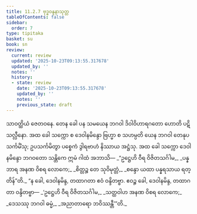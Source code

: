 ```yaml
---
title: 11.2.7 ဗုဒ္ဓဝန္ဒနာသုတ္တ
tableOfContents: false
sidebar:
  order: 7
type: tipitaka
basket: su
book: sn
review:
  current: review
  updated: '2025-10-23T09:13:55.317678'
  updated_by: ''
  notes: ''
  history:
  - state: review
    date: '2025-10-23T09:13:55.317678'
    updated_by: ''
    notes: ''
    previous_state: draft
---
```



<ReviewStatus review={frontmatter.review} showDetails={true} />

<HypothesisAnnotation frontmatter={frontmatter} />

<DynamicBreadcrumb />

<Division number="263" book="sn" e="ch" v="18" p="319">

<Paragraph number="1653" book="sn">
သာဝတ္ထိယံ ဇေတဝနေ. တေန ခေါ ပန သမယေန ဘဂဝါ ဒိဝါဝိဟာရဂတော ဟောတိ ပဋိသလ္လီနော. အထ ခေါ သက္ကော စ ဒေဝါနမိန္ဒော ဗြဟ္မာ စ သဟမ္ပတိ ယေန ဘဂဝါ တေနုပသင်္ကမိံသု; ဥပသင်္ကမိတွာ ပစ္စေကံ ဒွါရဗာဟံ နိဿာယ အဋ္ဌံသု. အထ ခေါ သက္ကော ဒေဝါနမိန္ဒော ဘဂဝတော သန္တိကေ ဣမံ ဂါထံ အဘာသိ—
</Paragraph>

<Paragraph number="1654" type="verses" book="sn">
_“ဥဋ္ဌေဟိ ဝီရ ဝိဇိတသင်္ဂါမ,_  
_ပန္နဘာရ အနဏ ဝိစရ လောကေ;_  
_စိတ္တဉ္စ တေ သုဝိမုတ္တံ,_  
_စန္ဒော ယထာ ပန္နရသာယ ရတ္တိန်”တိ._  

</Paragraph>

<Paragraph number="1655" book="sn">
“န ခေါ, ဒေဝါနမိန္ဒ, တထာဂတာ ဧဝံ ဝန္ဒိတဗ္ဗာ. ဧဝဉ္စ ခေါ, ဒေဝါနမိန္ဒ, တထာဂတာ ဝန္ဒိတဗ္ဗာ—
</Paragraph>

<Paragraph number="1656" type="verses" book="sn">
_‘ဥဋ္ဌေဟိ ဝီရ ဝိဇိတသင်္ဂါမ,_  
_သတ္ထဝါဟ အနဏ ဝိစရ လောကေ;_  
_ဒေသဿု ဘဂဝါ ဓမ္မံ,_  
_အညာတာရော ဘဝိဿန္တီ’”တိ._
</Paragraph>
</Division>